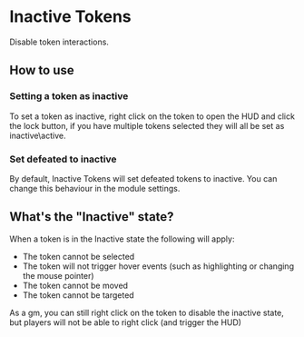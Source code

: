 
# Inactive Tokens

Disable token interactions.

## How to use

<ImageButBetter src="/images/Inactive-Tokens/Itbutton.png" alt="Lock button in the token HUD" width={2000} height={2000} className={styles.wikiimage}/>

### Setting a token as inactive

To set a token as inactive, right click on the token to open the HUD and
click the lock button, if you have multiple tokens selected they will
all be set as inactive\\active.

### Set defeated to inactive

By default, Inactive Tokens will set defeated tokens to inactive. You
can change this behaviour in the module settings.

## What's the "Inactive" state?

When a token is in the Inactive state the following will apply:

- The token cannot be selected
- The token will not trigger hover events (such as highlighting or
    changing the mouse pointer)
- The token cannot be moved
- The token cannot be targeted

As a gm, you can still right click on the token to disable the inactive
state, but players will not be able to right click (and trigger the HUD)
